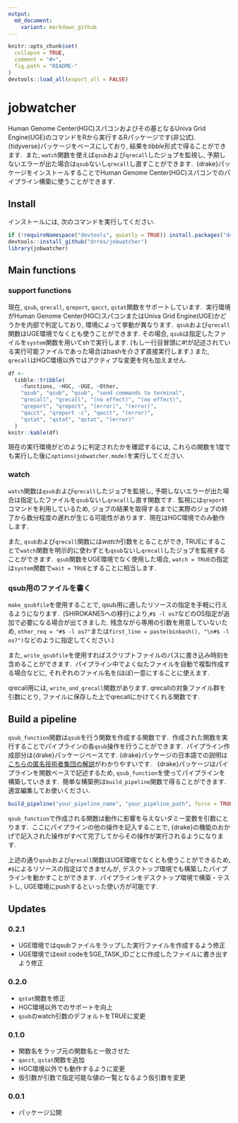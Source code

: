 ```yaml
---
output:
  md_document:
    variant: markdown_github
---
```


<!-- README.md is generated from README.Rmd. Please edit that file -->

```r
knitr::opts_chunk$set(
  collapse = TRUE,
  comment = "#>",
  fig.path = "README-"
)
devtools::load_all(export_all = FALSE)
```

# jobwatcher

Human Genome Center(HGC)スパコンおよびその基となるUniva Grid Engine(UGE)のコマンドをRから実行するRパッケージです(非公式).\  
{tidyverse}パッケージをベースにしており, 結果を*tibble*形式で得ることができます.\ 
また, `watch`関数を使えば`qsub`および`qrecall`したジョブを監視し, 予期しないエラーが出た場合は`qsub`ないし`qrecall`し直すことができます.\ 
{drake}パッケージをインストールすることでHuman Genome Center(HGC)スパコンでのパイプライン構築に使うことができます.

## Install

インストールには, 次のコマンドを実行してください.

```r
if (!requireNamespace("devtools", quietly = TRUE)) install.packages("devtools")
devtools::install_github("drres/jobwatcher")
library(jobwatcher)
```

## Main functions

### support functions

現在, `qsub`, `qrecall`, `qreport`, `qacct`, `qstat`関数をサポートしています.\ 
実行環境がHuman Genome Center(HGC)スパコンまたはUniva Grid Engine(UGE)かどうかを内部で判定しており, 環境によって挙動が異なります.\ 
`qsub`および`qrecall`関数はUGE環境でなくとも使うことができます. その場合, `qsub`は指定したファイルを`system`関数を用いてshで実行します. (もし一行目冒頭に#!が記述されている実行可能ファイルであった場合はbashを介さず直接実行します.) また, `qrecall`はHGC環境以外ではアクティブな変更を何も加えません.

```r
df <-
  tibble::tribble(
    ~functions, ~HGC, ~UGE, ~Other,
    "qsub", "qsub", "qsub", "send commands to terminal",
    "qrecall", "qrecall", "(no effect)", "(no effect)",
    "qreport", "qreport", "(error)", "(error)",
    "qacct", "qreport -c", "qacct", "(error)",
    "qstat", "qstat", "qstat", "(error)"
  )
knitr::kable(df)
```

現在の実行環境がどのように判定されたかを確認するには, これらの関数を1度でも実行した後に`options(jobwatcher.mode)`を実行してください.

### watch

`watch`関数は`qsub`および`qrecall`したジョブを監視し, 予期しないエラーが出た場合は指定したファイルを`qsub`ないし`qrecall`し直す関数です.\ 
監視には`qreport`コマンドを利用しているため, ジョブの結果を取得するまでに実際のジョブの終了から数分程度の遅れが生じる可能性があります.\ 
現在はHGC環境でのみ動作します.

また, `qsub`および`qrecall`関数には*watch*引数をとることができ, TRUEにすることで`watch`関数を明示的に使わずとも`qsub`ないし`qrecall`したジョブを監視することができます.\ 
`qsub`関数をUGE環境でなく使用した場合, `watch = TRUE`の指定は`system`関数で`wait = TRUE`とすることに相当します. 

### qsub用のファイルを書く

`make_qsubfile`を使用することで, qsub用に適したリソースの指定を手軽に行えるようになります.\ 
(SHIROKANE5への移行により,`#$ -l os7`などのOS指定が追加で必要になる場合が出てきました.
残念ながら専用の引数を用意していないため, `other_req = "#$ -l os7"`または`first_line = paste(binbash(), "\n#$ -l os7")`などのように指定してください.)

また, `write_qsubfile`を使用すればスクリプトファイルのパスに書き込み時刻を含めることができます.\ 
パイプライン中でよく似たファイルを自動で複製作成する場合などに, それぞれのファイル名を(ほぼ)一意にすることに使えます.

qrecall用には, `write_and_qrecall`関数があります. qrecallの対象ファイル群を引数にとり, ファイルに保存した上でqrecallにかけてくれる関数です.

## Build a pipeline

`qsub_function`関数は`qsub`を行う関数を作成する関数です.\ 
作成された関数を実行することでパイプラインの各`qsub`操作を行うことができます.\ 
パイプライン作成部分は{drake}パッケージベースです. {drake}パッケージの日本語での説明は[こちらの匿名技術者集団の解説](https://blog.hoxo-m.com/entry/2018/09/05/184425)がわかりやすいです. \ 
{drake}パッケージはパイプラインを関数ベースで記述するため, `qsub_function`を使ってパイプラインを構築していきます.\ 
簡単な構築例は`build_pipeline`関数で得ることができます.\ 
適宜編集してお使いください.

```r
build_pipeline("your_pipeline_name", "your_pipeline_path", force = TRUE)
```

`qsub_function`で作成される関数は動作に影響を与えないダミー変数を引数にとります.\ 
ここにパイプラインの他の操作を記入することで, {drake}の機能のおかげで記入された操作がすべて完了してからその操作が実行されるようになります.

上述の通り`qsub`および`qrecall`関数はUGE環境でなくとも使うことができるため, `#$`によるリソースの指定はできませんが, デスクトップ環境でも構築したパイプラインを動かすことができます.\ 
パイプラインをデスクトップ環境で構築・テストし, UGE環境にpushするといった使い方が可能です.

## Updates

### 0.2.1

* UGE環境ではqsubファイルをラップした実行ファイルを作成するよう修正
* UGE環境ではexit codeをSGE_TASK_IDごとに作成したファイルに書き出すよう修正

### 0.2.0

* `qstat`関数を修正
* HGC環境以外でのサポートを向上
* `qsub`のwatch引数のデフォルトをTRUEに変更

### 0.1.0

* 関数名をラップ元の関数名と一致させた
* `qacct`, `qstat`関数を追加
* HGC環境以外でも動作するように変更
* 仮引数が引数で指定可能な値の一覧となるよう仮引数を変更

### 0.0.1

* パッケージ公開